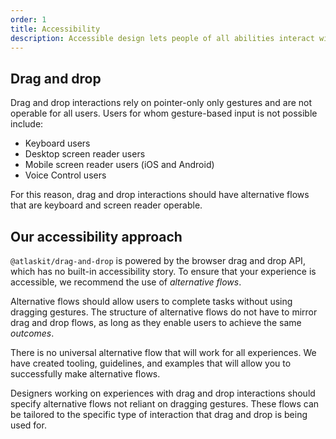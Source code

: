```yaml
---
order: 1
title: Accessibility
description: Accessible design lets people of all abilities interact with, understand, and navigate our products.
---
```


## Drag and drop

Drag and drop interactions rely on pointer-only only gestures and are not operable for all users. Users for whom gesture-based input is not possible include:

- Keyboard users
- Desktop screen reader users
- Mobile screen reader users (iOS and Android)
- Voice Control users

For this reason, drag and drop interactions should have alternative flows that are keyboard and screen reader operable.

## Our accessibility approach

`@atlaskit/drag-and-drop` is powered by the browser drag and drop API, which has no built-in accessibility story. To ensure that your experience is accessible, we recommend the use of *alternative flows*.

Alternative flows should allow users to complete tasks without using dragging gestures. The structure of alternative flows do not have to mirror drag and drop flows, as long as they enable users to achieve the same *outcomes*.

There is no universal alternative flow that will work for all experiences. We have created tooling, guidelines, and examples that will allow you to successfully make alternative flows.

Designers working on experiences with drag and drop interactions should specify alternative flows not reliant on dragging gestures. These flows can be tailored to the specific type of interaction that drag and drop is being used for.
